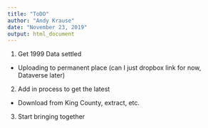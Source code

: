 ```yaml
---
title: "ToDO"
author: "Andy Krause"
date: "November 23, 2019"
output: html_document
---
```


1. Get 1999 Data settled
* Uploading to permanent place (can I just dropbox link for now, Dataverse later)

2. Add in process to get the latest 
* Download from King County, extract, etc.

3. Start bringing together

